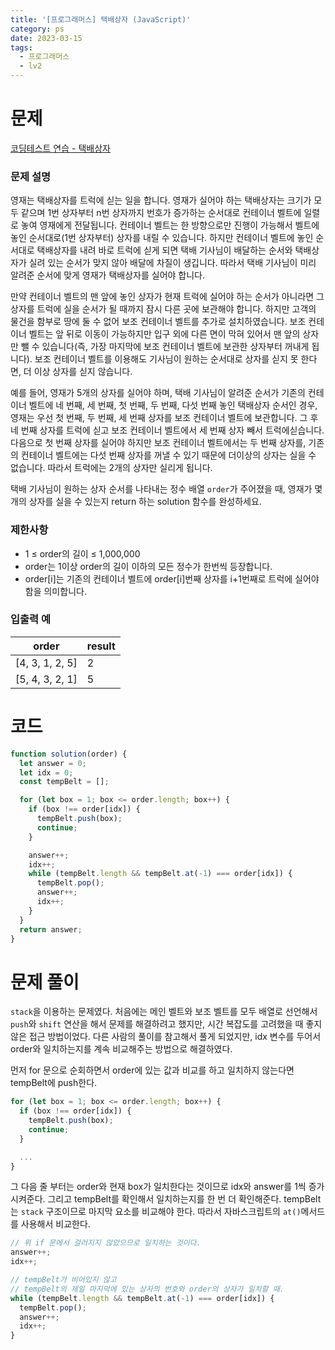 ```yaml
---
title: '[프로그래머스] 택배상자 (JavaScript)'
category: ps
date: 2023-03-15
tags:
  - 프로그래머스
  - lv2
---
```


# 문제

[코딩테스트 연습 - 택배상자](https://school.programmers.co.kr/learn/courses/30/lessons/131704)

### 문제 설명

영재는 택배상자를 트럭에 싣는 일을 합니다. 영재가 실어야 하는 택배상자는 크기가 모두 같으며 1번 상자부터 n번 상자까지 번호가 증가하는 순서대로 컨테이너 벨트에 일렬로 놓여 영재에게 전달됩니다. 컨테이너 벨트는 한 방향으로만 진행이 가능해서 벨트에 놓인 순서대로(1번 상자부터) 상자를 내릴 수 있습니다. 하지만 컨테이너 벨트에 놓인 순서대로 택배상자를 내려 바로 트럭에 싣게 되면 택배 기사님이 배달하는 순서와 택배상자가 실려 있는 순서가 맞지 않아 배달에 차질이 생깁니다. 따라서 택배 기사님이 미리 알려준 순서에 맞게 영재가 택배상자를 실어야 합니다.

만약 컨테이너 벨트의 맨 앞에 놓인 상자가 현재 트럭에 실어야 하는 순서가 아니라면 그 상자를 트럭에 실을 순서가 될 때까지 잠시 다른 곳에 보관해야 합니다. 하지만 고객의 물건을 함부로 땅에 둘 수 없어 보조 컨테이너 벨트를 추가로 설치하였습니다. 보조 컨테이너 벨트는 앞 뒤로 이동이 가능하지만 입구 외에 다른 면이 막혀 있어서 맨 앞의 상자만 뺄 수 있습니다(즉, 가장 마지막에 보조 컨테이너 벨트에 보관한 상자부터 꺼내게 됩니다). 보조 컨테이너 벨트를 이용해도 기사님이 원하는 순서대로 상자를 싣지 못 한다면, 더 이상 상자를 싣지 않습니다.

예를 들어, 영재가 5개의 상자를 실어야 하며, 택배 기사님이 알려준 순서가 기존의 컨테이너 벨트에 네 번째, 세 번째, 첫 번째, 두 번째, 다섯 번째 놓인 택배상자 순서인 경우, 영재는 우선 첫 번째, 두 번째, 세 번째 상자를 보조 컨테이너 벨트에 보관합니다. 그 후 네 번째 상자를 트럭에 싣고 보조 컨테이너 벨트에서 세 번째 상자 빼서 트럭에싣습니다. 다음으로 첫 번째 상자를 실어야 하지만 보조 컨테이너 벨트에서는 두 번째 상자를, 기존의 컨테이너 벨트에는 다섯 번째 상자를 꺼낼 수 있기 때문에 더이상의 상자는 실을 수 없습니다. 따라서 트럭에는 2개의 상자만 실리게 됩니다.

택배 기사님이 원하는 상자 순서를 나타내는 정수 배열 `order`가 주어졌을 때, 영재가 몇 개의 상자를 실을 수 있는지 return 하는 solution 함수를 완성하세요.

### 제한사항

- 1 ≤ order의 길이 ≤ 1,000,000
- order는 1이상 order의 길이 이하의 모든 정수가 한번씩 등장합니다.
- order[i]는 기존의 컨테이너 벨트에 order[i]번째 상자를 i+1번째로 트럭에 실어야 함을 의미합니다.

### 입출력 예

| order           | result |
| --------------- | ------ |
| [4, 3, 1, 2, 5] | 2      |
| [5, 4, 3, 2, 1] | 5      |

# 코드

```js
function solution(order) {
  let answer = 0;
  let idx = 0;
  const tempBelt = [];

  for (let box = 1; box <= order.length; box++) {
    if (box !== order[idx]) {
      tempBelt.push(box);
      continue;
    }

    answer++;
    idx++;
    while (tempBelt.length && tempBelt.at(-1) === order[idx]) {
      tempBelt.pop();
      answer++;
      idx++;
    }
  }
  return answer;
}
```

# 문제 풀이

`stack`을 이용하는 문제였다. 처음에는 메인 벨트와 보조 벨트를 모두 배열로 선언해서 `push`와 `shift` 연산을 해서 문제를 해결하려고 했지만, 시간 복잡도를 고려했을 때 좋지 않은 접근 방법이었다. 다른 사람의 풀이를 참고해서 풀게 되었지만, idx 변수를 두어서 order와 일치하는지를 계속 비교해주는 방법으로 해결하였다.

먼저 for 문으로 순회하면서 order에 있는 값과 비교를 하고 일치하지 않는다면 tempBelt에 push한다.

```js
for (let box = 1; box <= order.length; box++) {
  if (box !== order[idx]) {
    tempBelt.push(box);
    continue;
  }

  ...
}
```

그 다음 줄 부터는 order와 현재 box가 일치한다는 것이므로 idx와 answer를 1씩 증가 시켜준다. 그리고 tempBelt를 확인해서 일치하는지를 한 번 더 확인해준다. tempBelt는 `stack` 구조이므로 마지막 요소를 비교해야 한다. 따라서 자바스크립트의 `at()`메서드를 사용해서 비교한다.

```js
// 위 if 문에서 걸러지지 않았으므로 일치하는 것이다.
answer++;
idx++;

// tempBelt가 비어있지 않고
// tempBelt의 제일 마지막에 있는 상자의 번호와 order의 상자가 일치할 때.
while (tempBelt.length && tempBelt.at(-1) === order[idx]) {
  tempBelt.pop();
  answer++;
  idx++;
}
```
